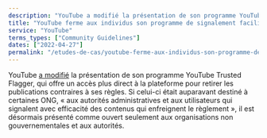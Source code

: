 ```yaml
---
description: "YouTube a modifié la présentation de son programme YouTube Trusted Flagger."
title: "YouTube ferme aux individus son programme de signalement facilité de contenu"
service: "YouTube"
terms_types: ["Community Guidelines"]
dates: ["2022-04-27"]
permalink: "/etudes-de-cas/youtube-ferme-aux-individus-son-programme-de-signalement-facilite-de-contenu"
---
```


YouTube <a target="_blank" rel="noopener" href="https://github.com/OpenTermsArchive/france-elections-versions/commit/31605bd7408cdfe8c6362aa81ffa1d65a81dc2d8#diff-9c397c37c7e78e06148eed3f044d003da8f001e9149d65f3a08bbfdca997d612L103">a modifié</a> la présentation de son programme YouTube Trusted Flagger, qui offre un accès plus direct à la plateforme pour retirer les publications contraires à ses règles. Si celui-ci était auparavant destiné à certaines ONG, « aux autorités administratives et aux utilisateurs qui signalent avec efficacité des contenus qui enfreignent le règlement », il est désormais présenté comme ouvert seulement aux organisations non gouvernementales et aux autorités.
